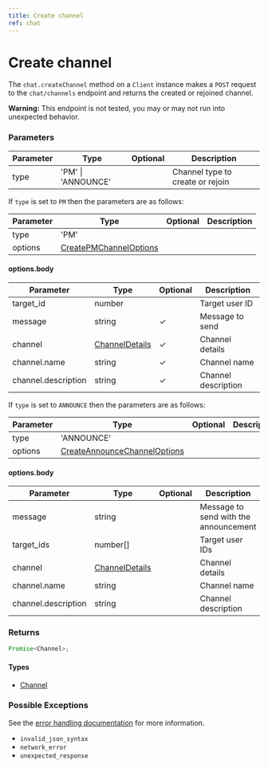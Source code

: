 ```yaml
---
title: Create channel
ref: chat
---
```


# Create channel

The `chat.createChannel` method on a `Client` instance makes a `POST` request to the `chat/channels` endpoint and returns the created or rejoined channel.

**Warning:** This endpoint is not tested, you may or may not run into unexpected behavior.

### Parameters

| Parameter | Type               | Optional | Description                      |
| --------- | ------------------ | -------- | -------------------------------- |
| type      | 'PM' \| 'ANNOUNCE' |          | Channel type to create or rejoin |

If `type` is set to `PM` then the parameters are as follows:

| Parameter | Type                                                            | Optional | Description |
| --------- | --------------------------------------------------------------- | -------- | ----------- |
| type      | 'PM'                                                            |          |             |
| options   | [CreatePMChannelOptions](/references/create-pm-channel-options) |          |             |

#### options.body

| Parameter           | Type                                          | Optional | Description         |
| ------------------- | --------------------------------------------- | -------- | ------------------- |
| target_id           | number                                        |          | Target user ID      |
| message             | string                                        | ✓        | Message to send     |
| channel             | [ChannelDetails](/references/channel-details) | ✓        | Channel details     |
| channel.name        | string                                        | ✓        | Channel name        |
| channel.description | string                                        | ✓        | Channel description |

If `type` is set to `ANNOUNCE` then the parameters are as follows:

| Parameter | Type                                                                        | Optional | Description |
| --------- | --------------------------------------------------------------------------- | -------- | ----------- |
| type      | 'ANNOUNCE'                                                                  |          |             |
| options   | [CreateAnnounceChannelOptions](/references/create-announce-channel-options) |          |             |

#### options.body

| Parameter           | Type                                          | Optional | Description                           |
| ------------------- | --------------------------------------------- | -------- | ------------------------------------- |
| message             | string                                        |          | Message to send with the announcement |
| target_ids          | number[]                                      |          | Target user IDs                       |
| channel             | [ChannelDetails](/references/channel-details) |          | Channel details                       |
| channel.name        | string                                        |          | Channel name                          |
| channel.description | string                                        |          | Channel description                   |

### Returns

```ts
Promise<Channel>;
```

#### Types

- [Channel](/references/channel)

### Possible Exceptions

See the [error handling documentation](/extras/error-handling) for more information.

- `invalid_json_syntax`
- `network_error`
- `unexpected_response`
